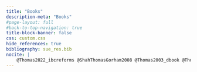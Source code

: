 ```yaml
---
title: "Books"
description-meta: "Books"
#page-layout: full
#back-to-top-navigation: true
title-block-banner: false
css: custom.css
hide_references: true
bibliography: sue_res.bib
nocite: |
    @Thomas2022_ibcreforms @ShahThomasGorham2008 @Thomas2003_dbook @Thomas1998_dbook @Thomas1998_fmbook
---
```

::: {#refs}
:::



